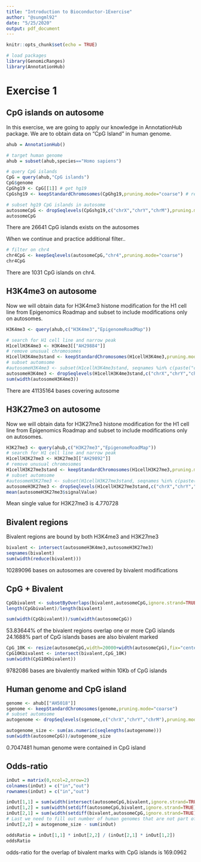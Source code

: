 ```yaml
---
title: "Introduction to Bioconductor-1Exercise"
author: "@sungml92"
date: "5/25/2020"
output: pdf_document
---
```


```r
knitr::opts_chunk$set(echo = TRUE)
```


```r
# load packages
library(GenomicRanges)
library(AnnotationHub)
```

# Exercise 1

## CpG islands on autosome

In this exercise, we are going to apply our knowledge in AnnotationHub package. We are to obtain data on "CpG Island" in human genome.

```r
ahub = AnnotationHub()

# target human genome
ahub = subset(ahub,species=="Homo sapiens")

# query CpG islands
CpG = query(ahub,"CpG islands")
CpG$genome
CpGhg19 <- CpG[[1]] # get hg19
CpGshg19 <- keepStandardChromosomes(CpGhg19,pruning.mode="coarse") # remove unusual chromosomes

# subset hg19 CpG islands in autosome
autosomeCpG <- dropSeqlevels(CpGshg19,c("chrX","chrY","chrM"),pruning.mode="coarse") # subset automsome
autosomeCpG
```

There are 26641 CpG islands exists on the autosomes

When we continue and practice additional filter..

```r
# filter on chr4
chr4CpG <- keepSeqlevels(autosomeCpG,"chr4",pruning.mode="coarse")
chr4CpG
```

There are 1031 CpG islands on chr4.

## H3K4me3 on autosome

Now we will obtain data for H3K4me3 histone modification for the H1 cell line from Epigenomics Roadmap and subset to include modifications only on autosomes.

```r
H3K4me3 <- query(ahub,c("H3K4me3","EpigenomeRoadMap"))

# search for H1 cell line and narrow peak
H1cellH3K4me3 <- H3K4me3[["AH29884"]]
# remove unusual chromosomes
H1cellH3K4me3stand <- keepStandardChromosomes(H1cellH3K4me3,pruning.mode="coarse") 
# subset automsome
#autosomeH3K4me3 <- subset(H1cellH3K4me3stand, seqnames %in% c(paste("chr", 1:22, sep="")))
autosomeH3K4me3 <- dropSeqlevels(H1cellH3K4me3stand,c("chrX","chrY","chrM"),pruning.mode="coarse") # subset automsome
sum(width(autosomeH3K4me3))
```

There are 41135164 bases covering autosome

## H3K27me3 on autosome

Now we will obtain data for H3K27me3 histone modification for the H1 cell line from Epigenomics Roadmap and subset to include modifications only on autosomes.

```r
H3K27me3 <- query(ahub,c("H3K27me3","EpigenomeRoadMap"))
# search for H1 cell line and narrow peak
H1cellH3K27me3 <- H3K27me3[["AH29892"]]
# remove unusual chromosomes
H1cellH3K27me3stand <- keepStandardChromosomes(H1cellH3K27me3,pruning.mode="coarse") 
# subset automsome
#autosomeH3K27me3 <- subset(H1cellH3K27me3stand, seqnames %in% c(paste("chr", 1:22, sep="")))
autosomeH3K27me3 <- dropSeqlevels(H1cellH3K27me3stand,c("chrX","chrY","chrM"),pruning.mode="coarse") # subset automsome
mean(autosomeH3K27me3$signalValue)

```

Mean single value for H3K27me3 is 4.770728

## Bivalent regions

Bivalent regions are bound by both H3K4me3 and H3K27me3

```r
bivalent <- intersect(autosomeH3K4me3,autosomeH3K27me3)
seqnames(bivalent)
sum(width(reduce(bivalent)))
```

10289096 bases on autosomes are covered by bivalent modifications

## CpG + Bivalent

```r
CpGbivalent <- subsetByOverlaps(bivalent,autosomeCpG,ignore.strand=TRUE)
length(CpGbivalent)/length(bivalent)

sum(width(CpGbivalent))/sum(width(autosomeCpG))
```
53.83644% of the bivalent regions overlap one or more CpG islands
24.1688% part of CpG islands bases are also bivalent marked

```r
CpG_10K <- resize(autosomeCpG,width=20000+width(autosomeCpG),fix="center")
CpG10Kbivalent <- intersect(bivalent,CpG_10K)
sum(width(CpG10Kbivalent))
```

9782086 bases are bivalently marked within 10Kb of CpG islands

## Human genome and CpG island

```r
genome <- ahub[["AH5018"]]
sgenome <- keepStandardChromosomes(genome,pruning.mode="coarse") 
# subset automsome
autogenome <- dropSeqlevels(sgenome,c("chrX","chrY","chrM"),pruning.mode="coarse") # subset automsome

autogenome_size <- sum(as.numeric(seqlengths(autogenome)))
sum(width(autosomeCpG))/autogenome_size
```

0.7047481 human genome were contained in CpG island

## Odds-ratio

```r
inOut = matrix(0,ncol=2,nrow=2)
colnames(inOut) = c("in","out") 
rownames(inOut) = c("in","out")

inOut[1,1] = sum(width(intersect(autosomeCpG,bivalent,ignore.strand=TRUE)))
inOut[1,2] = sum(width(setdiff(autosomeCpG,bivalent,ignore.strand=TRUE)))
inOut[2,1] = sum(width(setdiff(bivalent,autosomeCpG,ignore.strand=TRUE)))
# Last we need to fill out number of human genomes that are not part of this
inOut[2,2] = autogenome_size - sum(inOut)

oddsRatio = inOut[1,1] * inOut[2,2] / (inOut[2,1] * inOut[1,2])
oddsRatio
```

odds-ratio for the overlap of bivalent marks with CpG islands is 169.0962